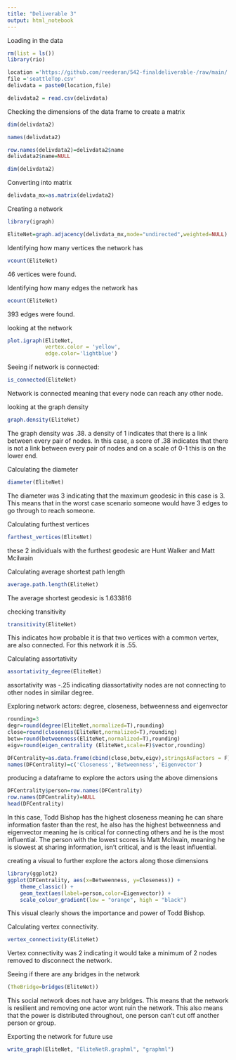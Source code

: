 ```yaml
---
title: "Deliverable 3"
output: html_notebook
---
```


Loading in the data
```r
rm(list = ls())
library(rio)

location ='https://github.com/reederan/542-finaldeliverable-/raw/main/'
file ='seattleTop.csv'
delivdata = paste0(location,file)

delivdata2 = read.csv(delivdata)

```

Checking the dimensions of the data frame to create a matrix
```r
dim(delivdata2)

names(delivdata2)

row.names(delivdata2)=delivdata2$name
delivdata2$name=NULL

dim(delivdata2)
```

Converting into matrix
```r
delivdata_mx=as.matrix(delivdata2) 
```

Creating a network
```r

library(igraph)

EliteNet=graph.adjacency(delivdata_mx,mode="undirected",weighted=NULL)

```

Identifying how many vertices the network has
```r
vcount(EliteNet)
```
46 vertices were found.

Identifying how many edges the network has
```r
ecount(EliteNet)
```
393 edges were found.

looking at the network
```r
plot.igraph(EliteNet,
            vertex.color = 'yellow',
            edge.color='lightblue')
```

Seeing if network is connected:
```r
is_connected(EliteNet)
```
Network is connected meaning that every node can reach any other node. 


looking at the graph density
```r
graph.density(EliteNet)
```
The graph density was .38. a density of 1 indicates that there is a link between every pair of nodes. In this case, a score of .38 indicates that there is not a link between every pair of nodes and on a scale of 0-1 this is on the lower end.

Calculating the diameter
```r
diameter(EliteNet)
```
The diameter was 3 indicating that the maximum geodesic in this case is 3. This means that in the worst case scenario someone would have 3 edges to go through to reach someone. 

Calculating furthest vertices
```r
farthest_vertices(EliteNet)
```
these 2 individuals with the furthest geodesic are Hunt Walker and Matt Mcilwain

Calculating average shortest path length
```r
average.path.length(EliteNet)
```
The average shortest geodesic is 1.633816

checking transitivity
```r
transitivity(EliteNet)
```
This indicates how probable it is that two vertices with a common vertex, are also connected. For this network it is .55.

Calculating assortativity
```r
assortativity_degree(EliteNet)
```
assortativity was -.25 indicating diassortativity nodes are not connecting to other nodes in similar degree. 

Exploring network actors: degree, closeness, betweenness and eigenvector
```r
rounding=3
degr=round(degree(EliteNet,normalized=T),rounding)
close=round(closeness(EliteNet,normalized=T),rounding)
betw=round(betweenness(EliteNet,normalized=T),rounding)
eigv=round(eigen_centrality (EliteNet,scale=F)$vector,rounding)

DFCentrality=as.data.frame(cbind(close,betw,eigv),stringsAsFactors = F)
names(DFCentrality)=c('Closeness','Betweenness','Eigenvector')
```

producing a dataframe to explore the actors using the above dimensions
```r
DFCentrality$person=row.names(DFCentrality)
row.names(DFCentrality)=NULL
head(DFCentrality)
```
In this case, Todd Bishop has the highest closeness meaning he can share information faster than the rest, he also has the highest betweenness and eigenvector meaning he is critical for connecting others and he is the most influential. The person with the lowest scores is Matt Mcilwain, meaning he is slowest at sharing information, isn't critical, and is the least influential.

creating a visual to further explore the actors along those dimensions
```r
library(ggplot2)
ggplot(DFCentrality, aes(x=Betweenness, y=Closeness)) + 
    theme_classic() +
    geom_text(aes(label=person,color=Eigenvector)) +
    scale_colour_gradient(low = "orange", high = "black")
```
This visual clearly shows the importance and power of Todd Bishop.

Calculating vertex connectivity.
```r
vertex_connectivity(EliteNet)
```
Vertex connectivity was 2 indicating it would take a minimum of 2 nodes removed to disconnect the network.

Seeing if there are any bridges in the network
```r
(TheBridge=bridges(EliteNet))
```
This social network does not have any bridges. This means that the network is resilient and removing one actor wont ruin the network. This also means that the power is distributed throughout, one person can't cut off another person or group. 

Exporting the network for future use
```r
write_graph(EliteNet, "EliteNetR.graphml", "graphml")
```

